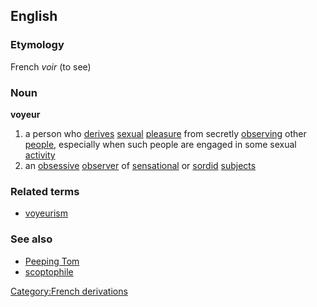 {{wikipediapar|voyeurism}}

==English==

===Etymology===
French ''voir'' (to see)

===Noun===
'''voyeur'''
#a person who [[derive]]s [[sexual]] [[pleasure]] from secretly [[observing]] other [[people]], especially when such people are engaged in some sexual [[activity]]
#an [[obsessive]] [[observer]] of [[sensational]] or [[sordid]] [[subject]]s

===Related terms===
* [[voyeurism]]
===See also===
* [[Peeping Tom]]
* [[scoptophile]]


[[Category:French derivations]]